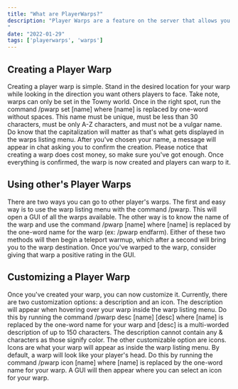 ```yaml
---
title: "What are PlayerWarps?"
description: "Player Warps are a feature on the server that allows you to create your own warps to shops or special locations that any player can warp to.
"
date: "2022-01-29"
tags: ['playerwarps', 'warps']
---
```



## Creating a Player Warp

Creating a player warp is simple. Stand in the desired location for your warp while looking in the direction you want others players to face. Take note, warps can only 
be set in the Towny world. Once in the right spot, run the command /pwarp set [name] where [name] is replaced by one-word without spaces. This name must be unique, must 
be less than 30 characters, must be only A-Z characters, and must not be a vulgar name. Do know that the capitalization will matter as that's what gets displayed in the 
warps listing menu. After you've chosen your name, a message will appear in chat asking you to confirm the creation. Please notice that creating a warp does cost money, 
so make sure you've got enough. Once everything is confirmed, the warp is now created and players can warp to it.


## Using other's Player Warps

There are two ways you can go to other player's warps. The first and easy way is to use the warp listing menu with the command /pwarp. 
This will open a GUI of all the warps available. The other way is to know the name of the warp and use the command /pwarp [name] where [name] is replaced by the one-word
name for the warp (ex: /pwarp endfarm). Either of these two methods will then begin a teleport warmup, which after a second will bring you to the warp destination. 
Once you've warped to the warp, consider giving that warp a positive rating in the GUI.


## Customizing a Player Warp

Once you've created your warp, you can now customize it. Currently, there are two customization options: a description and an icon. The description will appear when 
hovering over your warp inside the warp listing menu. Do this by running the command /pwarp desc [name] [desc] where [name] is replaced by the one-word name for your 
warp and [desc] is a multi-worded description of up to 150 characters. The description cannot contain any & characters as those signify color. The other customizable 
option are icons. Icons are what your warp will appear as inside the warp listing menu. By default, a warp will look like your player's head. Do this by running the 
command /pwarp icon [name] where [name] is replaced by the one-word name for your warp. A GUI will then appear where you can select an icon for your warp.